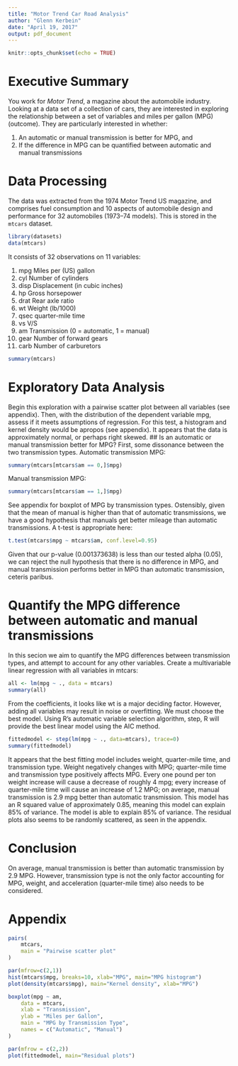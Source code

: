```yaml
---
title: "Motor Trend Car Road Analysis"
author: "Glenn Kerbein"
date: "April 19, 2017"
output: pdf_document
---
```


```r
knitr::opts_chunk$set(echo = TRUE)
```

# Executive Summary

You work for *Motor Trend*, a magazine about the automobile industry. Looking at a data set of a collection of cars, they are interested in exploring the relationship between a set of variables and miles per gallon (MPG) (outcome). They are particularly interested in whether:

1. An automatic or manual transmission is better for MPG, and
2. If the difference in MPG can be quantified between automatic and manual transmissions

# Data Processing

The data was extracted from the 1974 Motor Trend US magazine, and comprises fuel consumption and 10 aspects of automobile design and performance for 32 automobiles (1973–74 models).
This is stored in the ```mtcars``` dataset.
```r
library(datasets)
data(mtcars)
```
It consists of 32 observations on 11 variables:

1. mpg Miles per (US) gallon
2. cyl Number of cylinders
3. disp Displacement (in cubic inches)
4. hp Gross horsepower
5. drat Rear axle ratio
6. wt Weight (lb/1000)
7. qsec quarter-mile time
8. vs V/S
9. am Transmission (0 = automatic, 1 = manual)
10. gear Number of forward gears
11. carb Number of carburetors

```r
summary(mtcars)
```
# Exploratory Data Analysis
Begin this exploration with a pairwise scatter plot between all variables (see appendix).
Then, with the distribution of the dependent variable mpg, assess if it meets assumptions of regression. For this test, a histogram and kernel density would be apropos (see appendix).
It appears that the data is approximately normal, or perhaps right skewed.
## Is an automatic or manual transmission better for MPG?
First, some dissonance between the two transmission types.
Automatic transmission MPG:
```r
summary(mtcars[mtcars$am == 0,]$mpg)
```
Manual transmission MPG:
```r
summary(mtcars[mtcars$am == 1,]$mpg)
```
See appendix for boxplot of MPG by transmission types.
Ostensibly, given that the mean of manual is higher than that of automatic transmissions, we have a good hypothesis that manuals get better mileage than automatic transmissions.
A t-test is appropriate here:
```r
t.test(mtcars$mpg ~ mtcars$am, conf.level=0.95)
```
Given that our p-value (0.001373638) is less than our tested alpha (0.05), we can reject the null hypothesis that there is no difference in MPG, and manual transmission performs better in MPG than automatic transmission, ceteris paribus.

# Quantify the MPG difference between automatic and manual transmissions

In this secion we aim to quantify the MPG differences between transmission types, and attempt to account for any other variables.
Create a multivariable linear regression with all variables in mtcars:
```r
all <- lm(mpg ~ ., data = mtcars)
summary(all)
```
From the coefficients, it looks like wt is a major deciding factor. However, adding all variables may result in noise or overfitting.
We must choose the best model. Using R's automatic variable selection algorithm, step, R will provide the best linear model using the AIC method.
```r
fittedmodel <- step(lm(mpg ~ ., data=mtcars), trace=0)
summary(fittedmodel)
```
It appears that the best fitting model includes weight, quarter-mile time, and transmission type. 
Weight negatively changes with MPG; quarter-mile time and transmission type positively affects MPG. Every one pound per ton weight increase will cause a decrease of roughly 4 mpg; every increase of quarter-mile time will cause an increase of 1.2 MPG; on average, manual transmission is 2.9 mpg better than automatic transmission.
This model has an R squared value of approximately 0.85, meaning this model can explain 85% of variance.
The model is able to explain 85% of variance.
The residual plots also seems to be randomly scattered, as seen in the appendix.

# Conclusion

On average, manual transmission is better than automatic transmission by 2.9 MPG. However, transmission type is not the only factor accounting for MPG, weight, and acceleration (quarter-mile time) also needs to be considered.

# Appendix

```r
pairs(
	mtcars,
	main = "Pairwise scatter plot"
)
```
```r
par(mfrow=c(2,1))
hist(mtcars$mpg, breaks=10, xlab="MPG", main="MPG histogram")
plot(density(mtcars$mpg), main="Kernel density", xlab="MPG")
```
```r
boxplot(mpg ~ am,
	data = mtcars,
	xlab = "Transmission",
	ylab = "Miles per Gallon",
	main = "MPG by Transmission Type",
	names = c("Automatic", "Manual")
)
```
```r
par(mfrow = c(2,2))
plot(fittedmodel, main="Residual plots")
```

